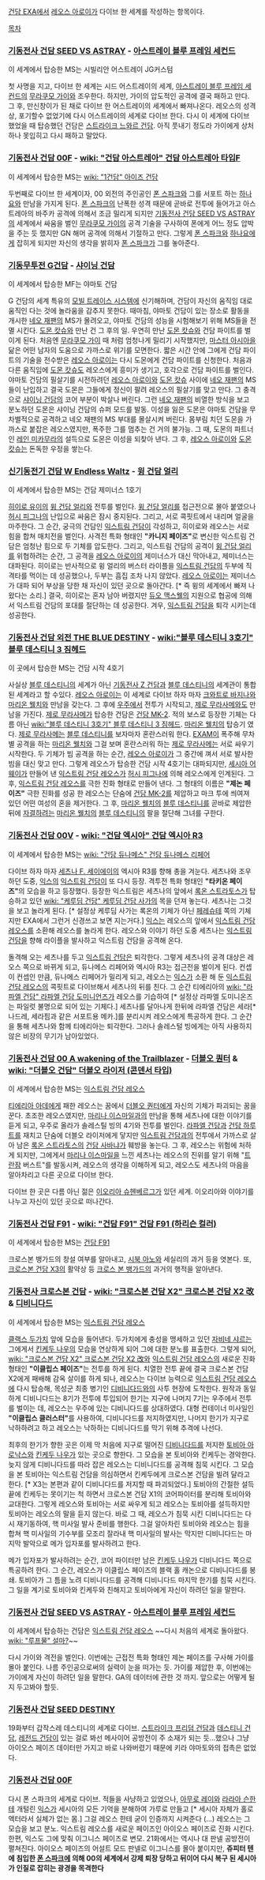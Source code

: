 [[건담 EXA]]에서 [[레오스 아로이]]가 다이브 한 세계를 작성하는 항목이다.

[[목차]]
=== [[기동전사 건담 SEED VS ASTRAY]] - [[아스트레이 블루 프레임 세컨드]] ===
이 세계에서 탑승한 MS는 시빌리안 어스트레이 JG커스텀

첫 사명을 지고, 다이브 한 세계는 시드 어스트레이의 세계, [[아스트레이 블루 프레임 세컨드]]의 [[무라쿠모 가이]]와 조우한다. 하지만, 가이의 압도적인 공격에 결국 패하고 만다. 그 후, 만신창이가 된 채로 다이브 한 어스트레이의 세계에서 빠져나온다. 레오스의 성격상, 포기할수 없었기에 다시 어스트레이의 세계로 다이브 한다. 다시 이 세계에 다이브 했었을 때 탑승했던 건담은 [[스트라이크 느와르 건담]]. 아직 풋내기 정도라 가이에게 상처 하나 못입히고 다시 패하고 말았다.
=== [[기동전사 건담 00F]] - [[wiki: "건담 아스트레아" 건담 아스트레아 타입F]] ===
이 세계에서 탑승한 MS는 [[wiki: "1건담" 아이즈 건담]] 

두번째로 다이브 한 세계이자, 00 외전의 주인공인 [[폰 스파크]]와 그를 서포트 하는 [[하나요]]와 만남을 가지게 된다. [[폰 스파크]]의 난폭한 성격 때문에 곧바로 전투에 들어가고 아스트레아의 바주카 공격에 의해서 조금 밀리게 되지만 [[기동전사 건담 SEED VS ASTRAY]]의 세계에서 싸움을 벌인 [[무라쿠모 가이]]의 공격 기술을 구사하여 폰에게 어느 정도 압박을 주는 듯 했지만 GN 해머 공격에 의해서 기절하고 만다. 그렇게 [[폰 스파크]]와 [[하나요]]에게 잡히게 되지만 자신의 생각을 밝히자 [[폰 스파크]]가 그를 놓아준다. 
=== [[기동무투전 G건담]] - [[샤이닝 건담]] ===
이 세계에서 탑승한 MF는 야마토 건담

G 건담의 세계 특유의 [[모빌 트레이스 시스템]]에 신기해하며, 건담이 자신의 움직임 대로 움직인 다는 것에 놀라움을 감추지 못한다. 때마침, 야마토 건담이 있는 장소로 활동을 개시한 [[네오 재팬]]의 MS가 몰려오고, 야마토 건담의 성능을 시험해보기 위해 MS들을 전멸 시킨다. [[도몬 캇슈]]와 만난 건 그 후의 일. 우연히 만난 [[도몬 캇슈]]와 건담 파이트를 벌이게 된다. 처음엔 [[무라쿠모 가이]] 때 처럼 엄청나게 밀리기 시작했지만, [[마스터 아시아]]을 닮은 어떤 남자의 도움으로 가까스로 위기를 모면한다. 짧은 시간 안에 그에게 건담 파이트의 기술을 전수받은 [[레오스 아로이]]는 다시 도몬에게 건담 파이트를 신청한다. 처음과 다른 움직임에 [[도몬 캇슈]]도 레오스에게 흥미가 생기고, 호각으로 건담 파이트를 벌인다. 야마토 건담의 필살기를 시전하려던 [[레오스 아로이]]와 [[도몬 캇슈]] 사이에 [[네오 재팬]]의 MS들이 난입하고 결국 도몬은 그들에게 정신이 팔려 레오스의 필살기를 맞고 만다. 그 충격으로 [[샤이닝 건담]]의 코어 부분이 박살나 버린다. 그런 [[네오 재팬]]의 비열한 방식을 보고 분노하던 도몬은 샤이닝 건담의 슈퍼 모드를 발동. 이성을 잃은 도몬은 야마토 건담을 무차별적으로 공격하고 네오 재팬의 MS 부대를 몰살시켜 버린다. 몸부림 치던 도몬을 가까스로 붙잡은 레오스였지만, 폭주한 그를 멈추는 건 거의 불가능. 그 때, 도몬의 파트너인 [[레인 미카무라]]의 설득으로 도몬은 이성을 되찾아 낸다. 그 후, [[레오스 아로이]]와 [[도몬 캇슈]]는 돈독한 우정을 쌓는다. 
=== [[신기동전기 건담 W Endless Waltz]] - [[윙 건담 얼리]] ===
이 세계에서 탑승한 MS는 건담 제미너스 1호기

[[히이로 유이]]의 [[윙 건담 얼리]]와 전투를 벌인다. [[윙 건담 얼리]]를 접근전으로 몰아 붙였으나 [[허시 피그나]]의 난입으로 싸움은 잠시 중지된다. 그리고, 서로 콕핏트에서 내리며 얼굴을 마주한다. 그 순간, 궁극의 건담인 [[익스트림 건담]]이 각성하고, 히이로와 레오스는 서로 힘을 합쳐 매치전을 벌인다. 사격전 특화 형태인 '''"카니지 페이즈"'''로 변신한 익스트림 건담은 엄청난 힘으로 두 기체를 압도한다. 그리고, 익스트림 건담의 공격이 [[윙 건담 얼리]]를 위협하려는 순간, 그 공격을 [[레오스 아로이]]의 제미너스가 대신 막아내고, 제미너스는 대파된다. 히이로는 반사적으로 윙 얼리의 버스터 라이플을 [[익스트림 건담]]의 두부에 직격타를 먹이는 데 성공했으나, 두부는 흠집 조차 나지 않았다. [[레오스 아로이]]는 제미너스가 대파 되어 부상을 당한 채 자신이 있던 곳으로 돌아간다. [* 즉 윙의 세계에서 빠져 나왔다는 소리.] 결국, 히이로는 혼자 남아 버렸지만 [[듀오 맥스웰]]의 지원으로 협공에 의해서 익스트림 건담의 포대를 절단하는 데 성공한다. 겨우, [[익스트림 건담]]을 퇴각 시키는데 성공한다.
=== [[기동전사 건담 외전 THE BLUE DESTINY]] - [[wiki:"블루 데스티니 3호기" 블루 데스티니 3 짐헤드]] ===
이 곳에서 탑승한 MS는 건담 시작 4호기

사실상 [[블루 데스티니]]의 세계가 아닌 [[기동전사 Z 건담]]과 [[블루 데스티니]]의 세계관이 통합 된 세계라고 할 수있다. [[레오스 아로이]]는 이 세계로 다이브 하자 마자 [[크와트로 바지나]]와 [[마리온 웰치]]와 만남을 갖는다. 그 후에 [[우주]]에서 전투가 시작되고, [[제로 무라사메]]와도 만남을 가진다. [[제로 무라사메]]가 탑승한 건담은 [[건담 MK-2]]. 적의 보스로 등장한 기체는 다름 아닌 [[wiki:"블루 데스티니 3호기" 블루 데스티니 3 짐헤드]]. [[마리온 웰치]]의 탑승기 였다. [[제로 무라사메]]는 [[블루 데스티니]]를 보자마자 혼란스러워 한다. [[EXAM]]이 폭주해 무차별 공격을 하는 [[마리온 웰치]]와 그걸 보며 혼란스러워 하는 [[제로 무라사메]]는 서로 싸우기 시작한다. 두 기체가 빔 공격을 하는 순간, [[레오스 아로이]]가 그 중간에 껴서 서로 발사한 빔을 대신 맞고 만다. 그렇게 레오스가 탑승한 건담 시작 4호기는 대파되지만, [[세시아 어웨이]]가 만들어 낸 [[익스트림 건담 레오스]]가 [[허시 피그나]]에 의해 레오스에게 인계된다. 그 후, [[익스트림 건담 레오스]]를 극한 진화 형태로 만들어 낸다. 그 형태의 이름은 '''"제논 페이즈"''' 극한 진화를 성공 한 레오스는 단숨에 [[건담 MK-2]]를 제압하고 마크 투에 씌여져 있던 어떤 여성의 혼을 제거한다. 그 후, [[마리온 웰치]]의 [[블루 데스티니]]를 곧바로 제압한 뒤에 [[자결]]하려는 [[마리온 웰치]]의 [[블루 데스티니]]의 팔을 절단해 그녀를 구한다.
=== [[기동전사 건담 00V]] - [[wiki: "건담 엑시아" 건담 엑시아 R3]] ===
이 세계에서 탑승한 MS는 [[wiki: "건담 듀나메스" 건담 듀나메스 리페어]]

다이브 하자 마자 [[세츠나 F. 세이에이]]의 엑시아 R3를 향해 총을 겨눈다. 세츠나와 조우 하던 도중, [[익스]]의 [[익스트림 건담]]이 또 다시 등장. 격투전 특화 형태인 '''"타키온 페이즈"'''의 모습을 하고 등장했다. 등장한 익스트림은 세츠나의 앞에서 [[록온 스트라토스]]가 탑승하고 있던 [[wiki: "케루딤 건담" 케루딤 건담 사가]]의 목을 던져 놓는다. 세츠나는 그것을 보고 놀라게 된다. [* 설정상 케루딤 사가는 록온의 기체가 아닌 [[페레슈테]] 쪽의 기체지만 EXA에서 그런거 신경쓰고 보면 지는거다.] [[익스]]는 레오스의 앞에서 [[익스트림 건담 레오스]]를 소환해 레오스를 놀라게 한다. 레오스와 이야기 하던 도중 세츠나는 [[익스트림 건담]]을 향해 라이플을 발사하고 익스트림 건담을 공격해 온다. 

돌격해 오는 세츠나를 두고 [[익스트림 건담]]은 퇴각한다. 그렇게 세츠나의 공격 대상은 레오스 쪽으로 바뀌게 되고, 듀나메스 리페어와 엑시아 R3는 접근전을 벌이게 된다. 컨셉이 컨셉인 만큼, 듀나메스 리페어가 밀리게 되고, 레오스는 [[익스]]가 소환 해 둔 [[익스트림 건담 레오스]]의 콕핏트로 다이브해서 세츠나의 뒤를 친다. 그 순간 티에리아의 [[wiki: "라파엘 건담" 라파엘 건담 도미니언즈]]가 레오스를 기습하여 [* 설정상 라파엘 도미니온즈는 파일럿 불명으로 되어 있는 기체다.] 세츠나를 달아나게 한뒤에 라파엘 건담은 세라[* 나드레, 세라핌과 같은 서포트용 메카.]를 분리시켜 레오스에게 특공하게 한다. 그 순간을 통해 세츠나와 함께 티에리아는 퇴각한다. 그러나 솔레스털 빙에게는 아직 사용하지 않은 비장의 무기가 남아있었다.
=== [[기동전사 건담 00 A wakening of the Trailblazer]] - [[더블오 퀀터]] & [[wiki: "더블오 건담" 더블오 라이저 (콘덴서 타입)]] ===
이 세계에서 탑승한 MS는 [[익스트림 건담 레오스]]

[[티에리아 아데]]에게 패한 레오스는 꿈에서 [[더블오 퀀터]]에게 자신의 기체가 파괴되는 꿈을 꾼다. 초조한 레오스였지만, [[마리나 이스마일]]과의 만남을 통해 세츠나에 대한 이야기를 듣게 되고, 우주로 올라가 솔레스틸 빙의 4기와 전투를 벌인다. [[라파엘 건담]]과 [[건담 하루트]]를 재치고 단숨에 더블오 라이저에게 닿지만 [[익스트림 건담]]과의 전투에서 가까스로 살아 남은 [[록온 스트라토스]]의 [[건담 사바냐]]가 훼방을 놓는다. 그 후, 레오스는 위험에 처하게 되지만, 그에게서 [[마리나 이스마일]]을 느낀 세츠나는 레오스의 진위를 알기 위해 "[[트란잠]] 버스트"를 발동시켜, 레오스의 생각을 이해하게 되고, 레오스도 세츠나의 마음을 알아차리고 다른 곳으로 다이브 한다.

다이브 한 곳은 다름 아닌 젊은 [[이오리아 슈헨베르그]]가 있던 세계. 이오리아와 이야기를 나누고 자신이 있던 곳으로 떠나간다.
=== [[기동전사 건담 F91]] - [[wiki: "건담 F91" 건담 F91 (하리슨 컬러)]] ===
이 세계에서 탑승한 MS는 [[건담 F91]]

크로스본 뱅가드의 창설 여부를 알아내고, [[시북 아노]]와 세실리의 과거 등을 엿본다. 또, [[크로스본 건담 X3]]의 활약상 등 [[크로스 본 뱅가드]]의 과거의 행적을 알아낸다.
=== [[기동전사 크로스본 건담]] - [[wiki: "크로스본 건담 X2" 크로스본 건담 X2 改]] & [[디비니다드]] ===
이 세계에서 탑승한 MS는 [[익스트림 건담 레오스]]

[[클랙스 두가치]] 앞에 모습을 들어낸다. 두가치에게 충성을 맹세하고 있던 [[자비네 샤르]]는 그에게서 [[킨케두 나우]]의 모습을 연상하게 되어 그에 대한 분노를 표출한다. 그렇게 되어, [[wiki: "크로스본 건담 X2" 크로스본 건담 X2 改]]와 [[익스트림 건담 레오스]]의 새로운 진화 형태인 '''"이클립스 페이즈"'''는 전투를 하게 된다. 치열한 전투 끝에 결국 크로스본 건담X2에게 패배해 감옥 살이를 하게 되나, 레오스는 다이브 능력으로 [[익스트림 건담 레오스]]에 다시 탑승해, 목성군 최종 병기인 [[디비니다드]]와의 사투 현장에 도착한다. 원작과 동일하게 디비니다드는 8기가 전투에 투입되어 한기는 지구에 나머지 7기는 우주에서 전투를 벌이는 데, 레오스는 우주에 있는 디비니다드를 상대하였다. 대형 컨테이너 미사일인 '''"이클립스 클러스터"'''를 사용하여, 디비니다드를 저지하였지만, 나머지 한기가 지구로 낙하하려고 하고 레오스는 낙하하는 디비니다드를 막기 위해 추격에 나선다. 

최후의 한기가 향한 곳은 이제 막 처음에 지구로 떨어진 [[디비니다드]]를 저지한 [[토비아 아로낙스]]와 [[킨케두 나우]]가 있는 곳으로 향한다. 그 모습을 본 토비아와 킨케두는 경악한다. 늦지 않게 디비니다드를 따라 잡은 레오스는 디비니다드를 공격해 침묵 시킨다. 그 모습을 본 토비아는 익스트림 건담을 의심하면서 킨케두에게 크로스본 건담을 빌려 달라고 한다. [* X3는 본편과 같이 디비니다드를 저지할 때 파괴되었다.] 토비아의 간절한 설득 끝에 킨케두는 못이기는 척 하면서 크로스본 건담 X1의 코어파이터를 분리해 토비아와 교대한다. 그렇게 레오스와 토비아는 서로 싸우게 되고 레오스는 토비아를 설득하지만 토비아는 레오스의 말을 듣지 않는다. 바로 그 때, 레오스가 침묵 시킨 디비니다드는 다시 재기동하여, 핵 미사일 발사 준비를 행한다. 그걸 알아차린 토비아와 레오스는 힘을 합쳐 핵 미사일의 기수부를 모조리 잘라내 핵 미사일의 발사는 막지만 디비니다드는 마지막 발악으로 메가 입자포를 발사하려고 한다. 

메가 입자포가 발사하려는 순간, 코어 파이터만 남은 [[킨케두 나우]]가 디비니다드 쪽으로 특공하려 한다. 그 순간, 레오스가 이클립스 페이즈의 블랙 홀 캐논으로 디비니다드를 봉쇄. 토비아가 그 틈을 노려 디비니다드를 공격해 디비니다드 마지막 한기를 침묵 시킨다. 그 일을 계기로 토비아와 킨케두와 친해지고 토비아에게 자신이 하려던 일을 말한다.

=== [[기동전사 건담 SEED VS ASTRAY]] - [[아스트레이 블루 프레임 세컨드]] ===
이 세계에서 탑승하는 건담은 [[익스트림 건담 레오스]] ~~다시 처음의 세계로 돌아왔다. [[wiki: "루프물" 설마?]]~~

다시 가이와 격전을 벌인다. 이번에는 근접전 특화 형태인 제논 페이즈를 구사해 가이를 몰아 붙인다. 나름 주인공으로써의 실력이 눈을 떠가는 듯. 가이를 제압한 후, 이번에는 가이에게 자신이 하려던 일을 말한다. GA의 데이터에 관한 것 까지. 앞으로는 어떻게 될 지 두고봐야 할듯.

=== [[기동전사 건담 SEED DESTINY]] ===
19화부터 갑작스레 데스티니의 세계로 다이브. [[스트라이크 프리덤 건담]]과 [[데스티니 건담]], [[레전드 건담]]이 있는 걸로 봐선 메사이어 공방전이 주 소재가 되는 듯...했으나 그냥 아이오스 페이즈 데이터만 가지고 바로 나와버렸기 때문에 키라 야마토와의 접촉은 없었다. 

=== [[기동전사 건담 00F]] ===
다시 폰 스파크의 세계로 다이브. 적들을 사냥하고 있었으나, [[아무로 레이]]와 [[라라아 슨]]한테 개털린 [[익스]]가 세시아의 모든 기억을 분해하여 가루로 만들고 [* 세시아 자체가 홀로 액터라서 실체가 없는 몸.] 그걸 레오스 한테 굳이 인증까지 시켜준다 (...) 레오스는 그 모습을 보고 분노. 익스트림 레오스를 새로운 페이즈인 아이오스 페이즈로 진화 시킨다. 한편, 익스도 그에 맞춰 이그니스 페이즈로 변모. 21화에서는 역시나 대 판넬 공방전이 펼쳐진다. 아이오스 페이즈의 어설트 모드 판넬로 이그니스를 몰아 붙이지만, '''쥬피터 텐에 침입한 [[폰 스파크]]에 의해 00의 세계에서 강제 퇴장 당하고 뒤이어 다시 복구 된 세시아가 인질로 잡히는 광경을 목격한다''' 


